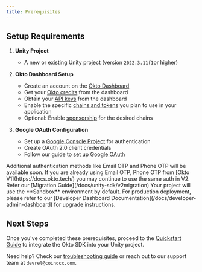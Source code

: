 ```yaml
---
title: Prerequisites
---
```



## Setup Requirements

1. **Unity Project**
   - A new or existing Unity project (version `2022.3.11f1`or higher)

2. **Okto Dashboard Setup**
   - Create an account on the [Okto Dashboard](https://dashboard.okto.tech/login)
   - Get your [Okto credits](https://dashboard.okto.tech/okto-credits) from the dashboard
   - Obtain your [API keys](https://dashboard.okto.tech/api-keys) from the dashboard
   - Enable the specific [chains and tokens](https://dashboard.okto.tech/wallet-controls) you plan to use in your application
   - Optional: Enable [sponsorship](https://dashboard.okto.tech/paymaster) for the desired chains

3. **Google OAuth Configuration**
   - Set up a [Google Console Project](https://console.cloud.google.com) for authentication
   - Create OAuth 2.0 client credentials
   - Follow our guide to [set up Google OAuth](/docs/uniy-sdk/authenticate-users/google-oauth/google-console-setup)

<Callout type="info">
Additional authentication methods like Email OTP and Phone OTP will be available soon. If you are already using Email OTP, Phone OTP from [Okto V1](https://docs.okto.tech/) you may continue to use the same auth in V2. Refer our [Migration Guide](/docs/unity-sdk/v2migration)
</Callout>

<Callout title="Environment Configuration">
Your project will use the **Sandbox** environment by default. For production deployment, please refer to our [Developer Dashboard Documentation](/docs/developer-admin-dashboard) for upgrade instructions.
</Callout>

## Next Steps

Once you've completed these prerequisites, proceed to the [Quickstart Guide](/docs/unity-sdk) to integrate the Okto SDK into your Unity project.

Need help? Check our [troubleshooting guide](/docs/unity-sdk/troubleshooting) or reach out to our support team at `devrel@coindcx.com`.